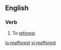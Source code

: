 ==English==

===Verb===
{{en-verb}}

# {{context|dated|lang=en}} To [[reforest]].

[[io:reafforest]]
[[vi:reafforest]]